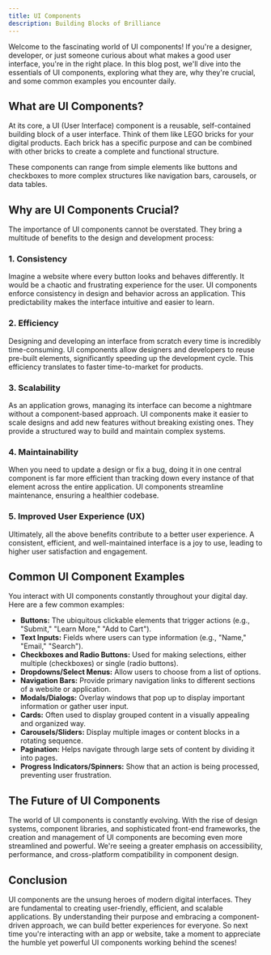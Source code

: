 ```yaml
---
title: UI Components
description: Building Blocks of Brilliance
---
```


Welcome to the fascinating world of UI components! If you're a designer, developer, or just someone curious about what makes a good user interface, you're in the right place. In this blog post, we'll dive into the essentials of UI components, exploring what they are, why they're crucial, and some common examples you encounter daily.

## What are UI Components?

At its core, a UI (User Interface) component is a reusable, self-contained building block of a user interface. Think of them like LEGO bricks for your digital products. Each brick has a specific purpose and can be combined with other bricks to create a complete and functional structure.

These components can range from simple elements like buttons and checkboxes to more complex structures like navigation bars, carousels, or data tables.

## Why are UI Components Crucial?

The importance of UI components cannot be overstated. They bring a multitude of benefits to the design and development process:

### 1. Consistency

Imagine a website where every button looks and behaves differently. It would be a chaotic and frustrating experience for the user. UI components enforce consistency in design and behavior across an application. This predictability makes the interface intuitive and easier to learn.

### 2. Efficiency

Designing and developing an interface from scratch every time is incredibly time-consuming. UI components allow designers and developers to reuse pre-built elements, significantly speeding up the development cycle. This efficiency translates to faster time-to-market for products.

### 3. Scalability

As an application grows, managing its interface can become a nightmare without a component-based approach. UI components make it easier to scale designs and add new features without breaking existing ones. They provide a structured way to build and maintain complex systems.

### 4. Maintainability

When you need to update a design or fix a bug, doing it in one central component is far more efficient than tracking down every instance of that element across the entire application. UI components streamline maintenance, ensuring a healthier codebase.

### 5. Improved User Experience (UX)

Ultimately, all the above benefits contribute to a better user experience. A consistent, efficient, and well-maintained interface is a joy to use, leading to higher user satisfaction and engagement.

## Common UI Component Examples

You interact with UI components constantly throughout your digital day. Here are a few common examples:

- **Buttons:** The ubiquitous clickable elements that trigger actions (e.g., "Submit," "Learn More," "Add to Cart").
- **Text Inputs:** Fields where users can type information (e.g., "Name," "Email," "Search").
- **Checkboxes and Radio Buttons:** Used for making selections, either multiple (checkboxes) or single (radio buttons).
- **Dropdowns/Select Menus:** Allow users to choose from a list of options.
- **Navigation Bars:** Provide primary navigation links to different sections of a website or application.
- **Modals/Dialogs:** Overlay windows that pop up to display important information or gather user input.
- **Cards:** Often used to display grouped content in a visually appealing and organized way.
- **Carousels/Sliders:** Display multiple images or content blocks in a rotating sequence.
- **Pagination:** Helps navigate through large sets of content by dividing it into pages.
- **Progress Indicators/Spinners:** Show that an action is being processed, preventing user frustration.

## The Future of UI Components

The world of UI components is constantly evolving. With the rise of design systems, component libraries, and sophisticated front-end frameworks, the creation and management of UI components are becoming even more streamlined and powerful. We're seeing a greater emphasis on accessibility, performance, and cross-platform compatibility in component design.

## Conclusion

UI components are the unsung heroes of modern digital interfaces. They are fundamental to creating user-friendly, efficient, and scalable applications. By understanding their purpose and embracing a component-driven approach, we can build better experiences for everyone. So next time you're interacting with an app or website, take a moment to appreciate the humble yet powerful UI components working behind the scenes!
